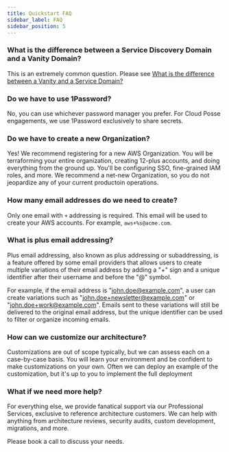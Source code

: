 ```yaml
---
title: Quickstart FAQ
sidebar_label: FAQ
sidebar_position: 5
---
```


### What is the difference between a Service Discovery Domain and a Vanity Domain?

This is an extremely common question. Please see [What is the difference between a Vanity and a Service Domain?](/layers/network/faq/#what-is-the-difference-between-a-vanity-and-a-service-domain)

### Do we have to use 1Password?

No, you can use whichever password manager you prefer. For Cloud Posse engagements, we use 1Password exclusively to share secrets.

### Do we have to create a new Organization?

Yes! We recommend registering for a new AWS Organization. You will be terraforming your entire organization, creating 12-plus accounts, and doing everything from the ground up. You'll be configuring SSO, fine-grained IAM roles, and more. We recommend a net-new Organization, so you do not jeopardize any of your current productoin operations.

### How many email addresses do we need to create?

Only one email with `+` addressing is required. This email will be used to create your AWS accounts. For example, `aws+%s@acme.com`.

### What is plus email addressing?

Plus email addressing, also known as plus addressing or subaddressing, is a feature offered by some email providers that allows users to create multiple variations of their email address by adding a "+" sign and a unique identifier after their username and before the "@" symbol.

For example, if the email address is "john.doe@example.com", a user can create variations such as "john.doe+newsletter@example.com" or "john.doe+work@example.com". Emails sent to these variations will still be delivered to the original email address, but the unique identifier can be used to filter or organize incoming emails.

### How can we customize our architecture?

Customizations are out of scope typically, but we can assess each on a case-by-case basis.
You will learn your environment and be confident to make customizations on your own.
Often we can deploy an example of the customization, but it's up to you to implement the full deployment

### What if we need more help?

For everything else, we provide fanatical support via our Professional Services, exclusive to reference architecture customers. We can help with anything from architecture reviews, security audits, custom development, migrations, and more.

Please book a call to discuss your needs.
